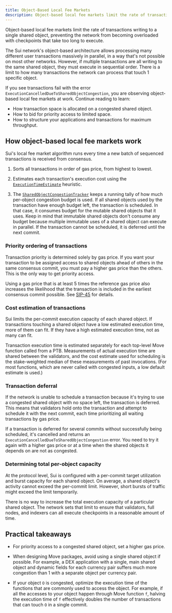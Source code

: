 ```yaml
---
title: Object-Based Local Fee Markets
description: Object-based local fee markets limit the rate of transactions writing to a single shared object, preventing the network from becoming overloaded with checkpoints that take too long to execute.
---
```


Object-based local fee markets limit the rate of transactions writing to a single shared object, preventing the network from becoming overloaded with checkpoints that take too long to execute.

The Sui network's object-based architecture allows processing many different user transactions massively in parallel, in a way that's not possible on most other networks. However, if multiple transactions are all writing to the same shared object, they must execute in sequential order. There is a limit to how many transactions the network can process that touch 1 specific object.

If you see transactions fail with the error `ExecutionCancelledDueToSharedObjectCongestion`, you are observing object-based local fee markets at work. Continue reading to learn:

- How transaction space is allocated on a congested shared object.
- How to bid for priority access to limited space.
- How to structure your applications and transactions for maximum throughput.

## How object-based local fee markets work

Sui's local fee market algorithm runs every time a new batch of sequenced transactions is received from consensus.

1. Sorts all transactions in order of gas price, from highest to lowest.

1. Estimates each transaction's execution cost using the [`ExecutionTimeEstimate`](https://github.com/MystenLabs/sui/blob/main/crates/sui-core/src/authority/execution_time_estimator.rs) heuristic.

1. The [`SharedObjectCongestionTracker`](https://github.com/MystenLabs/sui/blob/main/crates/sui-core/src/authority/shared_object_congestion_tracker.rs) keeps a running tally of how much per-object congestion budget is used. If all shared objects used by the transaction have enough budget left, the transaction is scheduled. In that case, it consumes budget for the mutable shared objects that it uses. Keep in mind that immutable shared objects don't consume any budget because multiple immutable uses of a shared object can execute in parallel. If the transaction cannot be scheduled, it is deferred until the next commit.

### Priority ordering of transactions

Transaction priority is determined solely by gas price. If you want your transaction to be assigned access to shared objects ahead of others in the same consensus commit, you must pay a higher gas price than the others. This is the only way to get priority access.

Using a gas price that is at least 5 times the reference gas price also increases the likelihood that the transaction is included in the earliest consensus commit possible. See [SIP-45](https://github.com/sui-foundation/sips/blob/main/sips/sip-45.md) for details.

### Cost estimation of transactions

Sui limits the per-commit execution capacity of each shared object. If transactions touching a shared object have a low estimated execution time, more of them can fit. If they have a high estimated execution time, not as many can fit.  

Transaction execution time is estimated separately for each top-level Move function called from a PTB. Measurements of actual execution time are shared between the validators, and the cost estimate used for scheduling is the stake-weighted median of these measurements of past invocations. (For most functions, which are never called with congested inputs, a low default estimate is used.)

### Transaction deferral

If the network is unable to schedule a transaction because it's trying to use a congested shared object with no space left, the transaction is deferred. This means that validators hold onto the transaction and attempt to schedule it with the next commit, each time prioritizing all waiting transactions by gas price.

If a transaction is deferred for several commits without successfully being scheduled, it's cancelled and returns an `ExecutionCancelledDueToSharedObjectCongestion` error. You need to try it again with a higher gas price or at a time when the shared objects it depends on are not as congested.

### Determining total per-object capacity

At the protocol level, Sui is configured with a per-commit target utilization and burst capacity for each shared object. On average, a shared object's activity cannot exceed the per-commit limit. However, short bursts of traffic might exceed the limit temporarily.

There is no way to increase the total execution capacity of a particular shared object. The network sets that limit to ensure that validators, full nodes, and indexers can all execute checkpoints in a reasonable amount of time.

## Practical takeaways

- For priority access to a congested shared object, set a higher gas price.

- When designing Move packages, avoid using a single shared object if possible. For example, a DEX application with a single, main shared object and dynamic fields for each currency pair suffers much more congestion than 1 with a separate object per currency pair.

- If your object `O` is congested, optimize the execution time of the functions that are commonly used to access the object. For example, if all the accesses to your object happen through Move function `f`, halving the execution time of `f` effectively doubles the number of transactions that can touch `O` in a single commit.